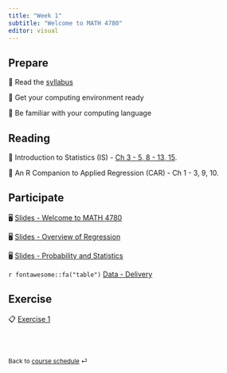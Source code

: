 ```yaml
---
title: "Week 1"
subtitle: "Welcome to MATH 4780"
editor: visual
---
```


## Prepare

📖 Read the [syllabus](/course-syllabus.html)

📖 Get your computing environment ready

📖 Be familiar with your computing language

## Reading

📖 Introduction to Statistics (IS) - [Ch 3 - 5, 8 - 13, 15](https://chenghanyu-introstatsbook.netlify.app).

📖 An R Companion to Applied Regression (CAR) - Ch 1 - 3, 9, 10.

## Participate

🖥️ [Slides - Welcome to MATH 4780](/slides/01-syllabus.html)

🖥️ [Slides - Overview of Regression](/slides/02-overview.html)

🖥️ [Slides - Probability and Statistics](/slides/03-prob-stat.html)

`r fontawesome::fa("table")`  [Data - Delivery](/slides/data/data-ex-3-1.csv)

## Exercise

📋 [Exercise 1](/exercise/ex-1.html)

<br><br>

::: {style="font-size: 0.875em;"}
Back to [course schedule](/ "Course schedule") ⏎
:::
